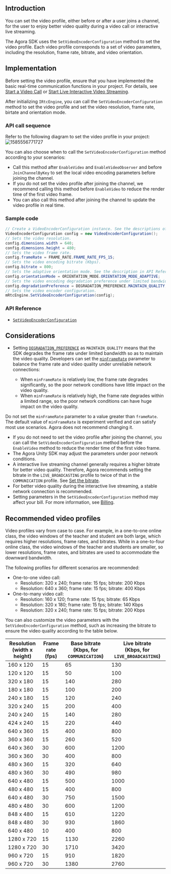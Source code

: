 <PlatformWrapper platform="unity">

## Introduction

You can set the video profile, either before or after a user joins a channel, for the user to enjoy better video quality during a video call or interactive live streaming.

The Agora SDK uses the `SetVideoEncoderConfiguration` method to set the video profile. Each video profile corresponds to a set of video parameters, including the resolution, frame rate, bitrate, and video orientation.

## Implementation

Before setting the video profile, ensure that you have implemented the basic real-time communication functions in your project. For details, see [Start a Video Call](/3.x/video-calling/quickstart-guide/get-started-sdk) or [Start Live Interactive Video Streaming](../quickstart-guide/start-video-streaming).

After initializing `IRtcEngine`, you can call the `SetVideoEncoderConfiguration` method to set the video profile and set the video resolution, frame rate, birtate and orientation mode.

### API call sequence

Refer to the following diagram to set the video profile in your project:
![1585556771727](https://web-cdn.agora.io/docs-files/1585556771727)

You can also choose when to call the `SetVideoEncoderConfiguration` method according to your scenarios:

- Call this method after `EnableVideo` and `EnableVideoObserver` and before `JoinChannelByKey` to set the local video encoding parameters before joining the channel.
- If you do not set the video profile after joining the channel, we recommend calling this method before `EnableVideo` to reduce the render time of the first video frame.
- You can also call this method after joining the channel to update the video profile in real time.


### Sample code

```csharp
// Create a VideoEncoderConfiguration instance. See the descriptions of the parameters in API Reference.
VideoEncoderConfiguration config = new VideoEncoderConfiguration();
// Sets the video resolution.
config.dimensions.width = 640;
config.dimensions.height = 480;
// Sets the video frame rate.
config.frameRate = FRAME_RATE.FRAME_RATE_FPS_15;
// Sets the video encoding bitrate (Kbps).
config.bitrate = 800;
// Sets the adaptive orientation mode. See the description in API Reference.
config.orientationMode = ORIENTATION_MODE.ORIENTATION_MODE_ADAPTIVE;
// Sets the video encoding degradation preference under limited bandwidth. MIANTAIN_QUALITY means to degrade the frame rate to maintain the video quality.
config.degradationPreference = DEGRADATION_PREFERENCE.MAINTAIN_QUALITY;
// Sets the video encoder configuration.
mRtcEngine.SetVideoEncoderConfiguration(config);
```

### API Reference
- [`SetVideoEncoderConfiguration`](https://api-ref.agora.io/en/video-sdk/unity/3.x/classagora__gaming__rtc_1_1_i_rtc_engine.html#a7dc9aa63ad1ba10f2451efd02e0f1f73)

## Considerations
- Setting [`DEGRADATION_PREFERENCE`](https://api-ref.agora.io/en/video-sdk/unity/3.x/namespaceagora__gaming__rtc.html#a1bda0e6bd3dcd1b0ca3764394800346c) as `MAINTAIN_QUALITY` means that the SDK degrades the frame rate under limited bandwidth so as to maintain the video quality. Developers can set the [`minFrameRate`](https://api-ref.agora.io/en/video-sdk/unity/3.x/structagora__gaming__rtc_1_1_video_encoder_configuration.html#a6de8eab8863e9bdf28ee49a080241c66) parameter to balance the frame rate and video quality under unreliable network connections:

	- When  `minFrameRate` is relatively low, the frame rate degrades significantly, so the poor network conditions have little impact on the video quality.
	- When `minFrameRate` is relatively high, the frame rate degrades within a limited range, so the poor network conditions can have huge impact on the video quality.

 Do not set the `minFrameRate` parameter to a value greater than `frameRate`. The default value of `minFrameRate` is experiment verified and can satisfy most use scenarios. Agora does not recommend changing it.
- If you do not need to set the video profile after joining the channel, you can call the `SetVideoEncoderConfiguration` method before the `EnableVideo` method to reduce the render time of the first video frame.
- The Agora Unity SDK may adjust the parameters under poor network conditions.
- A interactive live streaming channel generally requires a higher bitrate for better video quality. Therefore, Agora recommends setting the bitrate in the `LIVE_BROADCASTING` profile to twice of that in the `COMMUNICATION` profile. See [Set the bitrate](https://api-ref.agora.io/en/video-sdk/unity/3.x/structagora__gaming__rtc_1_1_video_encoder_configuration.html#ae2fee92452a1914df68ec9a07a7938a5).
- For better video quality during the interactive live streaming, a stable network connection is recommended.
- Setting parameters in the `SetVideoEncoderConfiguration` method may affect your bill. For more information, see [Billing](../introduction/pricing).

## Recommended video profiles

Video profiles vary from case to case. For example, in a one-to-one online class, the video windows of the teacher and student are both large, which requires higher resolutions, frame rates, and bitrates. While in a one-to-four online class, the video windows of the teacher and students are smaller, so lower resolutions, frame rates, and bitrates are used to accommodate the downward bandwidth.

The following profiles for different scenarios are recommended:

- One-to-one video call:
  - Resolution: 320 x 240; frame rate: 15 fps; bitrate: 200 Kbps
  - Resolution: 640 x 360; frame rate: 15 fps; bitrate: 400 Kbps
- One-to-many video call:
  - Resolution: 160 x 120; frame rate: 15 fps; bitrate: 65 Kbps
  - Resolution: 320 x 180; frame rate: 15 fps; bitrate: 140 Kbps
  - Resolution: 320 x 240; frame rate: 15 fps; bitrate: 200 Kbps

You can also customize the video parameters with the `SetVideoEncoderConfiguration` method, such as increasing the bitrate to ensure the video quality according to the table below.

| Resolution<br/>(width x height) | Frame rate<br/>(fps) | Base bitrate<br/>(Kbps, for `COMMUNICATION`) | Live bitrate<br/>(Kbps, for `LIVE_BROADCASTING`) |
| ------------------------------ | ------------------- | ----------------------------------------- | ------------------------------------------ |
| 160 x 120                      | 15                  | 65                                        | 130                                        |
| 120 x 120                      | 15                  | 50                                        | 100                                        |
| 320 x 180                      | 15                  | 140                                       | 280                                        |
| 180 x 180                      | 15                  | 100                                       | 200                                        |
| 240 x 180                      | 15                  | 120                                       | 240                                        |
| 320 x 240                      | 15                  | 200                                       | 400                                        |
| 240 x 240                      | 15                  | 140                                       | 280                                        |
| 424 x 240                      | 15                  | 220                                       | 440                                        |
| 640 x 360                      | 15                  | 400                                       | 800                                        |
| 360 x 360                      | 15                  | 260                                       | 520                                        |
| 640 x 360                      | 30                  | 600                                       | 1200                                       |
| 360 x 360                      | 30                  | 400                                       | 800                                        |
| 480 x 360                      | 15                  | 320                                       | 640                                        |
| 480 x 360                      | 30                  | 490                                       | 980                                        |
| 640 x 480                      | 15                  | 500                                       | 1000                                       |
| 480 x 480                      | 15                  | 400                                       | 800                                        |
| 640 x 480                      | 30                  | 750                                       | 1500                                       |
| 480 x 480                      | 30                  | 600                                       | 1200                                       |
| 848 x 480                      | 15                  | 610                                       | 1220                                       |
| 848 x 480                      | 30                  | 930                                       | 1860                                       |
| 640 x 480                      | 10                  | 400                                       | 800                                        |
| 1280 x 720                     | 15                  | 1130                                      | 2260                                       |
| 1280 x 720                     | 30                  | 1710                                      | 3420                                       |
| 960 x 720                      | 15                  | 910                                       | 1820                                       |
| 960 x 720                      | 30                  | 1380                                      | 2760                                       |


</PlatformWrapper>